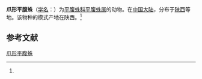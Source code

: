 {{Speciesbox
| name = 爪形平腹蛛
| status = 
| status_system = 
| image = 
| genus = Gnaphosa
| species = falculata
| authority = (Schenkel, 1963)<ref name='id14344'>{{cite web| url =http://www.bioinfo.cn/db05/BjdwSpecies.php?action=view&id=14344| title =爪形平腹蛛| work =《中国动物物种编目数据库》| publisher =中国科学院微生物研究所| author =中国科学院动物研究所| accessdate =2009-04-28| deadurl =yes| archiveurl =https://web.archive.org/web/20160304235618/http://www.bioinfo.cn/db05/BjdwSpecies.php?action=view&id=14344| archivedate =2016-03-04}}</ref>
}}

'''爪形平腹蛛'''（[[学名|学名]]：{{lang|la|''Gnaphosa falculata''}}）为[[平腹蛛科|平腹蛛科]][[平腹蛛属|平腹蛛属]]的动物。在[[中国大陆|中国大陆]]，分布于[[陕西|陕西]]等地。该物种的模式产地在陕西。<ref name='id14344'/>

== 参考文献 ==
{{reflist}}

{{Wikispecies|Gnaphosa falculata}}

[[Category:平腹蛛属|爪形平腹蛛]]


{{蜘蛛小作品}}